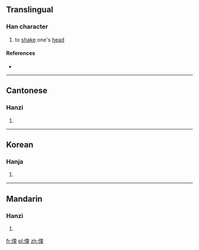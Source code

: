 ==Translingual==

===Han character===
{{Han char|rn=9|rad=人|as=07|sn=9|four=|canj=人木中 (ODL)|ids=⿰[[亻]][[束]]}}

# to [[shake]] one's [[head]]

====References====
* {{Han ref|kx=0104.120|hdz=10157.040|uh=345B|ud=13403}}

----

==Cantonese==

===Hanzi===
{{yue-hanzi|jyut=[[cuk1]]|y=chuk1}}

# {{defn|lang=yue|sort=人07}}
----

==Korean==

===Hanja===
{{ko-hanja|hangeul=속|rv=sok|mr=sok|y=sok}}

# {{defn|lang=ko|sort=人07}}

----

==Mandarin==

===Hanzi===
{{cmn-hanzi|pin=[[sù]] ([[su4]])|wg=su<sup>4</sup>}}

# {{defn|lang=cmn|sort=人07}}

[[fr:㑛]]
[[pl:㑛]]
[[zh:㑛]]